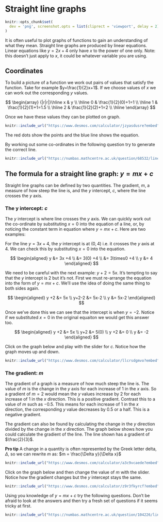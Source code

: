 # Straight line graphs

```r
knitr::opts_chunk$set(
  dev = 'png', screenshot.opts = list(cliprect = 'viewport', delay = 2)
)
```

It is often useful to plot graphs of functions to gain an understanding of what they mean. Straight line graphs are produced by linear equations. Linear equations like $y=2x+4$ only have $x$ to the power of one only. Note: this doesn't just apply to $x$, it could be whatever variable you are using.

## Coordinates

To build a picture of a function we work out pairs of values that satisfy the function. Take for example $y=\frac{1}{2}x+1$. If we choose values of $x$ we can work out the corresponding $y$ values.

$$
\begin{array} {|r|r|}\hline x & y \\ \hline 0 & \frac{1}{2}(0)+1=1 \\
\hline 1 & \frac{1}{2}(1)+1=1.5 \\
\hline 2 & \frac{1}{2}(2)+1=2 \\ \hline  \end{array}
$$

Once we have these values they can be plotted on graph.
```r
knitr::include_url("https://www.desmos.com/calculator/jzyasdusre?embed")
```
The red dots show the points and the blue line shows the equation.

By working out some co-ordinates in the following question try to generate the correct line. 

```r
knitr::include_url("https://numbas.mathcentre.ac.uk/question/68532/linear-graphs-plotting-1-integer-values/embed/?token=c4963f30-f814-4d6f-91bc-b631f0ed1ec3", height="800px")
```

## The formula for a straight line graph: $y=mx+c$

Straight line graphs can be defined by two quantities. The gradient, $m$, a measure of how steep the line is, and the $y$ intercept, $c$, where the line crosses the $y$ axis.

### The y intercept: $c$

The $y$ intercept is where line crosses the $y$ axis. We can quickly work out the co-ordinate by substituting $x=0$ into the equation of a line, or, by noticing the constant term in equation where $y=mx+c$. Here are two examples:

For the line $y = 3x +4$, the $y$ intercept is at $(0,4)$ i.e. it crosses the $y$ axis at $4$. We can check this by substituting $x=0$ into the equation.

$$
\begin{aligned}
y &= 3x +4 \\
  &= 3(0) +4 \\
  &= 3\times0 +4 \\
y &= 4
\end{aligned}
$$

We need to be careful with the next example: $y + 2 = 5x$. It's tempting to say that the $y$ intercept is $2$ but it's not. First we must re-arrange the equation into the form of $y=mx+c$. We'll use the idea of doing the same thing to both sides again.

$$
\begin{aligned}
y +2 &= 5x \\
 y+2-2 &= 5x-2 \\
 y &= 5x-2
\end{aligned}
$$

Once we've done this we can see that the intercept is when $y=-2$. Notice if we substituted $x=0$ in the original equaiton we would get this answer too.

$$
\begin{aligned}
y +2 &= 5x \\
 y+2 &= 5(0) \\
 y +2 &= 0 \\
 y &= -2
\end{aligned}
$$

Click on the graph below and play with the slider for $c$. Notice how the graph moves up and down.

```r
knitr::include_url("https://www.desmos.com/calculator/llcrsdgmvo?embed", height="500px")
```

### The gradient: $m$

The gradient of a graph is a measure of how much steep the line is. The value of $m$ is the change in the $y$ axis for each increase of $1$ in the $x$ axis. So a gradient of $m=2$ would mean the $y$ values increase by $2$ for each increase of $1$ in the $x$ direction. This is a positive gradient. Contrast this to a value of $m$ such as $-0.5$. This means for each increase of $1$ in the $x$ direction, the corresponding $y$ value decreases by $0.5$ or a half. This is a negative gradient.

The gradient can also be found by calculating the change in the $y$ direction divided by the change in the $x$ direction. The graph below shows how you could calculate the gradient of the line. The line shown has a gradient of $\frac{2}{3}$.

**Pro tip** A change in a quantity is often represented by the Greek letter delta, $\Delta$, so we can rewrite $m$ as: $m = \frac{\Delta y}{\Delta x}$

```r
knitr::include_url("https://www.desmos.com/calculator/a3c9vcaede?embed", height="500px")
```

Click on the graph below and then change the value of $m$ with the slider. Notice how the gradient changes but the $y$ intercept stays the same.

```r
knitr::include_url("https://www.desmos.com/calculator/z9r3fkyrcf?embed", height="500px")
```

Using you knowledge of $y=mx+c$ try the following questions. Don't be afraid to look at the answers and then try a fresh set of questions if it seems tricky at first.

```r
knitr::include_url("https://numbas.mathcentre.ac.uk/question/104226/linear-graphs-reading-gradient-and-intercept-from-an-equation/embed/?token=2d71329a-7508-4dfa-9115-96abe822746a", height="800px")
```
